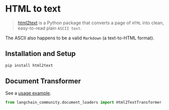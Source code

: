 # HTML to text

> [html2text](https://github.com/Alir3z4/html2text/) is a Python package that converts a page of `HTML` into clean, easy-to-read plain `ASCII text`.

The ASCII also happens to be a valid `Markdown` (a text-to-HTML format).

## Installation and Setup

```bash
pip install html2text
```

## Document Transformer

See a [usage example](/docs/integrations/document_transformers/html2text).

```python
from langchain_community.document_loaders import Html2TextTransformer
```
